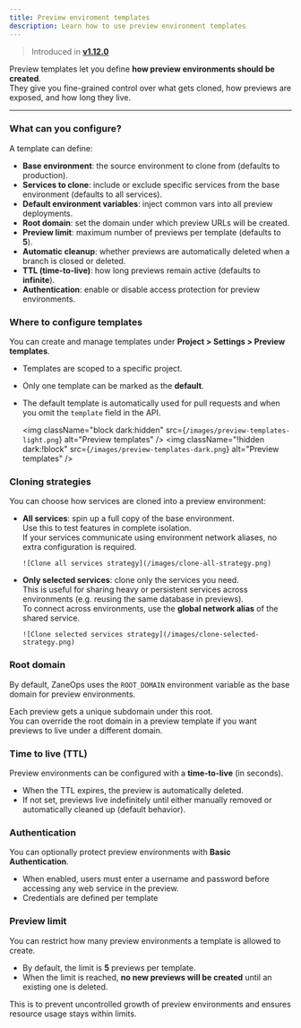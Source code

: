 ```yaml
---
title: Preview enviroment templates
description: Learn how to use preview environment templates
---
```



> Introduced in [**v1.12.0**](/changelog/v112)

Preview templates let you define **how preview environments should be created**.  
They give you fine-grained control over what gets cloned, how previews are exposed, and how long they live.  

---

### What can you configure?

A template can define:  

- **Base environment**: the source environment to clone from (defaults to production).  
- **Services to clone**: include or exclude specific services from the base environment (defaults to all services).  
- **Default environment variables**: inject common vars into all preview deployments.  
- **Root domain**: set the domain under which preview URLs will be created.  
- **Preview limit**: maximum number of previews per template (defaults to **5**).  
- **Automatic cleanup**: whether previews are automatically deleted when a branch is closed or deleted.  
- **TTL (time-to-live)**: how long previews remain active (defaults to **infinite**).  
- **Authentication**: enable or disable access protection for preview environments.  


### Where to configure templates

You can create and manage templates under **Project > Settings > Preview templates**.  

- Templates are scoped to a specific project.  
- Only one template can be marked as the **default**.  
- The default template is automatically used for pull requests and when you omit the `template` field in the API.  

  <img className="block dark:hidden" src={`/images/preview-templates-light.png`} alt="Preview templates" />
    <img className="!hidden dark:!block" src={`/images/preview-templates-dark.png`} alt="Preview templates" />
  


### Cloning strategies

You can choose how services are cloned into a preview environment:  

- **All services**: spin up a full copy of the base environment.  
  Use this to test features in complete isolation.  
  If your services communicate using environment network aliases, no extra configuration is required.  
      
      ![Clone all services strategy](/images/clone-all-strategy.png)

- **Only selected services**: clone only the services you need.  
  This is useful for sharing heavy or persistent services across environments (e.g. reusing the same database in previews).  
  To connect across environments, use the **global network alias** of the shared service.  


      ![Clone selected services strategy](/images/clone-selected-strategy.png)

### Root domain

By default, ZaneOps uses the `ROOT_DOMAIN` environment variable as the base domain for preview environments.  

Each preview gets a unique subdomain under this root.  
You can override the root domain in a preview template if you want previews to live under a different domain.  


### Time to live (TTL)

Preview environments can be configured with a **time-to-live** (in seconds).  

- When the TTL expires, the preview is automatically deleted.  
- If not set, previews live indefinitely until either manually removed or automatically cleaned up (default behavior).  



### Authentication

You can optionally protect preview environments with **Basic Authentication**.  

- When enabled, users must enter a username and password before accessing any web service in the preview.  
- Credentials are defined per template

### Preview limit

You can restrict how many preview environments a template is allowed to create.  

- By default, the limit is **5** previews per template.  
- When the limit is reached, **no new previews will be created** until an existing one is deleted.  

This is to prevent uncontrolled growth of preview environments and ensures resource usage stays within limits.  
